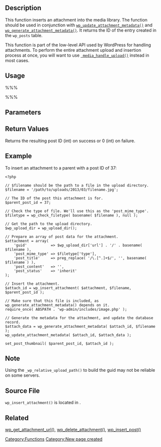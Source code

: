 {{Languages|
{{en|Function_Reference/wp_insert_attachment}}
{{ja|関数リファレンス/wp_insert_attachment}}
}}
==Description==
This function inserts an attachment into the media library. The function should be used in conjunction with <tt>[[Function_Reference/wp_update_attachment_metadata|wp_update_attachment_metadata()]]</tt> and <tt>[[Function_Reference/wp_generate_attachment_metadata|wp_generate_attachment_metadata()]]</tt>. It returns the ID of the entry created in the <tt>wp_posts</tt> table.

This function is part of the low-level API used by WordPress for handling attachments. To perform the entire attachment upload and insertion process at once, you will want to use <tt>[[Function_Reference/media_handle_upload | media_handle_upload()]]</tt> instead in most cases.

==Usage==
%%% <?php wp_insert_attachment( $attachment, $filename, $parent_post_id ); ?> %%%

==Parameters==
{{Parameter|$attachment|array|Array of data about the attachment that will be written into the wp_posts table of the database. Must contain at a minimum the keys post_title, post_content (the value for this key should be the empty string), post_status and post_mime_type.}}
{{Parameter|$filename|string|Location of the file on the server. Use absolute path and not the URI of the file. The file MUST be in the uploads directory. See [[Function_Reference/wp_upload_dir|wp_upload_dir()]] |optional|false}}
{{Parameter|$parent_post_id|int|Attachments may be associated with a parent post or page. Specify the parent's post ID, or 0 if unattached.|optional|0}}

==Return Values==
Returns the resulting post ID (int) on success or 0 (int) on failure.

==Example==

To insert an attachment to a parent with a post ID of 37:

<pre>
<?php

// $filename should be the path to a file in the upload directory.
$filename = '/path/to/uploads/2013/03/filename.jpg';

// The ID of the post this attachment is for.
$parent_post_id = 37;

// Check the type of file. We'll use this as the 'post_mime_type'.
$filetype = wp_check_filetype( basename( $filename ), null );

// Get the path to the upload directory.
$wp_upload_dir = wp_upload_dir();

// Prepare an array of post data for the attachment.
$attachment = array(
	'guid'           => $wp_upload_dir['url'] . '/' . basename( $filename ), 
	'post_mime_type' => $filetype['type'],
	'post_title'     => preg_replace( '/\.[^.]+$/', '', basename( $filename ) ),
	'post_content'   => '',
	'post_status'    => 'inherit'
);

// Insert the attachment.
$attach_id = wp_insert_attachment( $attachment, $filename, $parent_post_id );

// Make sure that this file is included, as wp_generate_attachment_metadata() depends on it.
require_once( ABSPATH . 'wp-admin/includes/image.php' );

// Generate the metadata for the attachment, and update the database record.
$attach_data = wp_generate_attachment_metadata( $attach_id, $filename );
wp_update_attachment_metadata( $attach_id, $attach_data );

set_post_thumbnail( $parent_post_id, $attach_id );
</pre>

==Note==
Using  the <code>_wp_relative_upload_path()</code> to build the guid may not be reliable on some servers.

== Source File ==

<tt>wp_insert_attachment()</tt> is located in {{Trac|wp-includes/post.php}}.

==Related==
[[Function Reference/wp get attachment url|wp_get_attachment_url()]], [[Function Reference/wp delete attachment|wp_delete_attachment()]], [[Function Reference/wp insert post|wp_insert_post()]]

{{Tag Footer}}
{{Copyedit}}

[[Category:Functions]]
[[Category:New page created]]